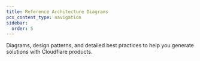 ```yaml
---
title: Reference Architecture Diagrams
pcx_content_type: navigation
sidebar:
  order: 5
---
```



<Description>

Diagrams, design patterns, and detailed best practices to help you generate solutions with Cloudflare products.

</Description>

<Render
	file="description-of-ref-architecture-diagrams"
	product="reference-architecture"
/> <br />

<DirectoryListing />
